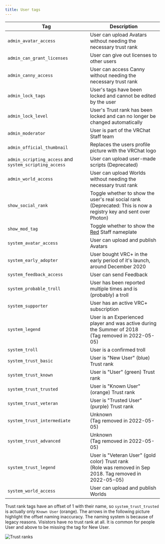 ```yaml
---
title: User tags
---
```


Tag | Description
----|------------
`admin_avatar_access` | User can upload Avatars without needing the necessary trust rank
`admin_can_grant_licenses` | User can give out licenses to other users
`admin_canny_access` | User can access Canny without needing the necessary trust rank
`admin_lock_tags` | User's tags have been locked and cannot be edited by the user
`admin_lock_level` | User's Trust rank has been locked and can no longer be changed automatically
`admin_moderator` | User is part of the VRChat Staff team
`admin_official_thumbnail` | Replaces the users profile picture with the VRChat logo
`admin_scripting_access` and `system_scripting_access` | User can upload user-made scripts (Deprecated)
`admin_world_access` | User can upload Worlds without needing the necessary trust rank
`show_social_rank` | Toggle whether to show the user's real social rank<br/>(Deprecated: This is now a registry key and sent over Photon)
`show_mod_tag` | Toggle whether to show the [Red](https://user-images.githubusercontent.com/5008081/153017830-bff84210-3868-4ea6-ba52-047932176a56.png) Staff nameplate
`system_avatar_access` | User can upload and publish Avatars
`system_early_adopter` | User bought VRC+ in the early period of it's launch, around December 2020
`system_feedback_access` | User can send Feedback
`system_probable_troll` | User has been reported multiple times and is (probably) a troll
`system_supporter` | User has an active VRC+ subscription
`system_legend` | User is an Experienced player and was active during the Summer of 2018<br/>(Tag removed in 2022-05-05)
`system_troll` | User is a confirmed troll
`system_trust_basic` | User is "New User" (blue) Trust rank
`system_trust_known` | User is "User" (green) Trust rank
`system_trust_trusted` | User is "Known User" (orange) Trust rank
`system_trust_veteran` | User is "Trusted User" (purple) Trust rank
`system_trust_intermediate` | Unknown<br/>(Tag removed in 2022-05-05)
`system_trust_advanced` | Unknown<br/>(Tag removed in 2022-05-05)
`system_trust_legend` | User is "Veteran User" (gold color) Trust rank<br/>(Role was removed in Sep 2018. Tag removed in 2022-05-05)
`system_world_access` | User can upload and publish Worlds

Trust rank tags have an offset of 1 with their name, so `system_trust_trusted` is actually only `Known User` (orange). The arrows in the following picture highlight the offset naming inaccuracy. The naming system is because of legacy reasons. Visistors have no trust rank at all. It is common for people User and above to be missing the tag for New User.

![Trust ranks](https://i.imgur.com/dBoxDVG.png)